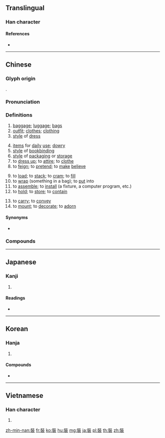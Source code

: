 {{character info/new}}
{{also|装}}
==Translingual==

===Han character===
{{Han char|rn=145|rad=衣|as=07|sn=13|four=24732|canj=VGYHV|ids=⿱壯衣}}

====References====
* {{Han ref|kx=1118.010|dkj=34321|dj=1584.010|hdz=53092.080|uh=88DD|ud=35037|bh=B8CB|bd=47307}}

----

==Chinese==
{{zh-forms|s=装}}

===Glyph origin===
{{Han etym}}
{{Han compound|壯|衣|c1=p|c2=s|t2=clothes|ls=psc}}.

===Pronunciation===
{{zh-pron
|m=zhuāng
|c=zong1
|h=pfs=chông
|md=cŏng
|mn=chng/chong
|mn_note=chng - vernacular, chong - literary
|w=1tsaan
|mc=y
|oc=y
|ma=y
|cat=n,v
}}

===Definitions===
{{zh-hanzi}}

# [[baggage]]; [[luggage]]; [[bag]]s
# [[outfit]]; [[clothes]]; [[clothing]]
# [[style]] of [[dress]]
#: {{zh-x|西裝|business suit; Western-style clothes}}
# [[item]]s for [[daily]] [[use]]; [[dowry]]
# [[style]] of [[bookbinding]]
# [[style]] of [[packaging]] or [[storage]]
# to [[dress up]]; to [[attire]]; to [[clothe]]
# to [[feign]]; to [[pretend]]; to [[make]] [[believe]]
#: {{zh-x|裝傻|to [[play the fool]]}}
# to [[load]]; to [[stack]]; to [[cram]]; to [[fill]]
# to [[wrap]] (something in a bag); to [[put]] into
# to [[assemble]]; to [[install]] (a fixture, a computer program, etc.)
# to [[hold]]; to [[store]]; to [[contain]]
#: {{zh-x|唔 可以 裝 水|not suitable for containing water|C}}
# to [[carry]]; to [[convey]]
# to [[mount]]; to [[decorate]]; to [[adorn]]

====Synonyms====
* {{sense|to install}} {{zh-l|安裝}}

===Compounds===
{{zh-der|上裝|下裝|中山裝|中裝|佯裝|便裝|促裝|俶裝|倒裝|倒裝句|假裝|偽裝|偽裝滲透|冬裝|加裝|動力裝置|包背裝|包裝|包裝水|包裝紙|包裝設計|化裝|化裝舞會|卷軸裝|原裝|古裝|古裝片|唐裝|喬裝|喬裝打扮|嚴裝|囊裝|夏裝|太空裝|奇裝異服|套裝|套裝旅遊|套裝軟體|女扮男裝|女裝|娃娃裝|安裝|定裝|定裝照|封裝|布袋裝|平裝|平裝書|平裝本|急裝|戎裝|戲裝|打點行裝|扮裝|拼裝|拼裝車|推聾裝啞|推蓬裝|搖裝|改裝|散裝|散裝貨|整裝|整裝待發|斗蓬裝|旋風裝|旗裝|春裝|時裝|時裝表演|服裝|服裝設計|束裝|束裝盜金|核裝置|武裝|武裝中立|武裝部隊|毛裝|毛裝本|治裝|泳裝|洋裝|活頁裝訂|減裝|減速裝置|滿裝|牛仔裝|獵裝|瓶裝|男扮女裝|男裝|盛裝|盛飾嚴裝|真空包裝|穿線膠裝|穿線裝|童裝|簡裝|粉裝玉琢|精裝|精裝本|紅裝|組合服裝|組裝|經摺裝|線裝|線裝書|罐裝|聽裝|膠裝|薄裝|蝴蝶裝|行裝|衣裝|裝么|裝佯|裝修|裝假|裝備|裝傻|裝兔子|裝卸|裝大|裝孤|裝孫子|裝局|裝幀|裝幌子|裝憨|裝憨打呆|裝扮|裝摺|裝新|裝旦|裝束|裝模作樣|裝樣子|裝殮|裝池|裝演|裝潢|裝甲|裝甲兵|裝甲車|裝甲部隊|裝瘋賣傻|裝神弄鬼|裝箱|裝糊塗|裝置|裝老|裝聾作啞|裝聾裝啞|裝背|裝胖|裝腔作勢|裝腔作態|裝蒜|裝裱|裝裹|裝訂|裝訂線|裝設|裝載|裝運|裝配|裝配線|裝鑾|裝門面|裝飾|裝飾品|裝飾記號|裝飾音|裝鬼臉|裝點|裝點門面|褲裝|西裝|解裝|軍裝|軟包裝|輕裝|輕裝簡從|配電裝置|野戰裝備|金裝|鋁箔裝|陪裝|集裝箱|飾裝|騰裝|鬧裝|龍鱗裝}}

{{zh-cat|Clothing}}

----

==Japanese==

===Kanji===
{{ja-kanji|grade=|rs=衣07}}

# {{defn|lang=ja|sort=衣07}}

====Readings====
* {{ja-readings|on=[[そう]] (sō), [[しょう]] (shō)|kun=[[よそおう]] (yosoou)}}

----

==Korean==

===Hanja===
{{ko-hanja|hangeul=장|eumhun=|rv=jang|mr=chang|y=cang}}

# {{defn|lang=ko|sort=衣07}}

====Compounds====
* {{l|ko|鞍裝|tr=[[안장]], anjang||saddle}}

----

==Vietnamese==

===Han character===
{{vi-hantu|[[trang]]|rs=衣07}}

# {{defn|lang=vi|sort=衣07}}

[[zh-min-nan:裝]]
[[fr:裝]]
[[ko:裝]]
[[hu:裝]]
[[mg:裝]]
[[ja:裝]]
[[pl:裝]]
[[th:裝]]
[[zh:裝]]